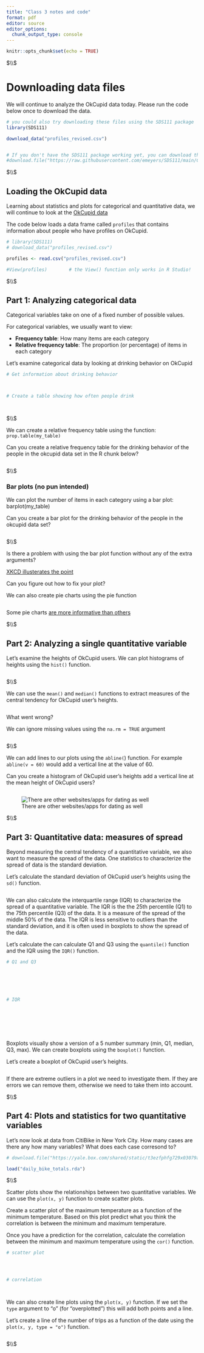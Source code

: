 ```yaml
---
title: "Class 3 notes and code"
format: pdf
editor: source
editor_options: 
  chunk_output_type: console
---
```





```r
knitr::opts_chunk$set(echo = TRUE)
```





$\\$




# Downloading data files 


We will continue to analyze the OkCupid data today. Please run the code below once to download the data. 


```r

# you could also try downloading these files using the SDS111 package
library(SDS111)

download_data("profiles_revised.csv")


# If you don't have the SDS111 package working yet, you can download the files using the following commands
#download.file("https://raw.githubusercontent.com/emeyers/SDS111/main/ClassMaterial/data/profiles_revised.csv", "profiles_revised.csv", mode = "wb")

```





$\\$







## Loading the OkCupid data


Learning about statistics and plots for categorical and quantitative data, we will continue to look at the [OkCupid data](https://www.okcupid.com)

The code below loads a data frame called `profiles` that contains information about people who have profiles on OkCupid.


```r

# library(SDS111)
# download_data("profiles_revised.csv")

profiles <- read.csv("profiles_revised.csv")

#View(profiles)        # the View() function only works in R Studio!


```




$\\$







## Part 1: Analyzing categorical data


Categorical variables take on one of a fixed number of possible values. 

For categorical variables, we usually want to view:

 * **Frequency table**: How many items are each category 
 * **Relative frequency table**: The proportion (or percentage) of items in each category

Let's examine categorical data by looking at drinking behavior on OkCupid


```r

# Get information about drinking behavior



# Create a table showing how often people drink




```





$\\$




We can create a relative frequency table using the function: `prop.table(my_table)` 

Can you create a relative frequency table for the drinking behavior of the people in the okcupid data set in the R chunk below? 


```r





```





$\\$




### Bar plots (no pun intended)

We can plot the number of items in each category using a bar plot: barplot(my_table) 

Can you create a bar plot for the drinking behavior of the people in the okcupid data set? 

```r





```





$\\$





Is there a problem with using the bar plot function without any of the extra arguments? 

[XKCD illusterates the point](https://xkcd.com/833/)

Can you figure out how to fix your plot? 

We can also create pie charts using the pie function

```r




```



Some pie charts [are more informative than others](http://robslink.com/SAS/democd91/pyramid_pie.htm)




$\\$





## Part 2: Analyzing a single quantitative variable


Let's examine the heights of OkCupid users. We can plot histograms of heights using the `hist()` function. 


```r






```




$\\$



We can use the `mean()` and `median()` functions to extract measures of the central tendency for OkCupid user's heights.



```r






```



What went wrong? 


We can ignore missing values using the `na.rm = TRUE` argument


```r







```




$\\$





We can add lines to our plots using the `abline(`) function. For example `abline(v = 60)` would add a vertical line at the value of 60. 

Can you create a histogram of OkCupid user's heights add a vertical line at the mean height of OkCupid users? 



```r







```




![There are other websites/apps for dating as well](https://i.kym-cdn.com/photos/images/original/001/293/992/d80.jpg)




$\\$






## Part 3: Quantitative data: measures of spread


Beyond measuring the central tendency of a quantitative variable, we also want to measure the spread of the data. One statistics to characterize the spread of data is the standard deviation.

Let's calculate the standard deviation of OkCupid user's heights using the `sd()` function. 



```r




```


We can also calculate the interquartile range (IQR) to characterize the spread of a quantitative variable. The IQR is the the 25th percentile (Q1) to the 75th percentile (Q3) of the data. It is a measure of the spread of the middle 50% of the data. The IQR is less sensitive to outliers than the standard deviation, and it is often used in boxplots to show the spread of the data.

Let's calculate the  can calculate Q1 and Q3 using the `quantile()` function and the IQR using the `IQR()` function.

```r


# Q1 and Q3






# IQR








```





Boxplots visually show a version of a 5 number summary (min, Q1, median, Q3, max). We can create boxplots using the `boxplot()` function. 

Let's create a boxplot of OkCupid user's heights.


```r





```

If there are extreme outliers in a plot we need to investigate them. If they are errors we can remove them, otherwise we need to take them into account. 






$\\$





## Part 4: Plots and statistics for two quantitative variables



Let's now look at data from CitiBike in New York City. How many cases are there any how many variables? What does each case corresond to? 

```r

# download.file("https://yale.box.com/shared/static/t3ezfphfg729x03079aajop0d3f454wm.rda", "daily_bike_totals.rda")

load("daily_bike_totals.rda")

```





$\\$





Scatter plots show the relationships between two quantitative variables. We can use the `plot(x, y)` function to create scatter plots. 

Create a scatter plot of the maximum temperature as a function of the minimum temperature. Based on this plot predict what you think the correlation is between the minimum and maximum temperature.

Once you have a prediction for the correlation, calculate the correlation between the minimum and maximum temperature using the `cor()` function.



```r


# scatter plot




# correlation 




```




We can also create line plots using the `plot(x, y)` function. If we set the `type` argument to "o" (for "overplotted") this will add both points and a line. 

Let's create a line of the number of trips as a function of the date using the `plot(x, y, type = "o")` function.


```r





```





$\\$










